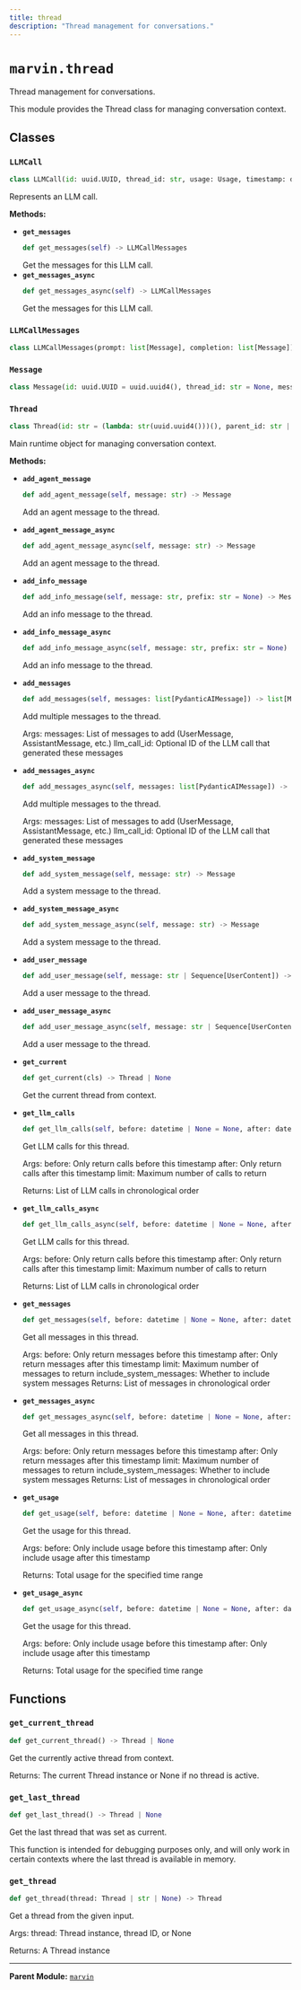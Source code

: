 ```yaml
---
title: thread
description: "Thread management for conversations."
---
```


# `marvin.thread`
Thread management for conversations.

This module provides the Thread class for managing conversation context.

## Classes

### `LLMCall`
```python
class LLMCall(id: uuid.UUID, thread_id: str, usage: Usage, timestamp: datetime)
```
Represents an LLM call.

**Methods:**

- **`get_messages`**
  ```python
  def get_messages(self) -> LLMCallMessages
  ```
  Get the messages for this LLM call.
- **`get_messages_async`**
  ```python
  def get_messages_async(self) -> LLMCallMessages
  ```
  Get the messages for this LLM call.

### `LLMCallMessages`
```python
class LLMCallMessages(prompt: list[Message], completion: list[Message])
```

### `Message`
```python
class Message(id: uuid.UUID = uuid.uuid4(), thread_id: str = None, message: PydanticAIMessage, created_at: datetime = utc_now())
```

### `Thread`
```python
class Thread(id: str = (lambda: str(uuid.uuid4()))(), parent_id: str | None = None)
```
Main runtime object for managing conversation context.

**Methods:**

- **`add_agent_message`**
  ```python
  def add_agent_message(self, message: str) -> Message
  ```
  Add an agent message to the thread.
- **`add_agent_message_async`**
  ```python
  def add_agent_message_async(self, message: str) -> Message
  ```
  Add an agent message to the thread.
- **`add_info_message`**
  ```python
  def add_info_message(self, message: str, prefix: str = None) -> Message
  ```
  Add an info message to the thread.
- **`add_info_message_async`**
  ```python
  def add_info_message_async(self, message: str, prefix: str = None) -> Message
  ```
  Add an info message to the thread.
- **`add_messages`**
  ```python
  def add_messages(self, messages: list[PydanticAIMessage]) -> list[Message]
  ```
  Add multiple messages to the thread.
  
  Args:
      messages: List of messages to add (UserMessage, AssistantMessage, etc.)
      llm_call_id: Optional ID of the LLM call that generated these messages
- **`add_messages_async`**
  ```python
  def add_messages_async(self, messages: list[PydanticAIMessage]) -> list[Message]
  ```
  Add multiple messages to the thread.
  
  Args:
      messages: List of messages to add (UserMessage, AssistantMessage, etc.)
      llm_call_id: Optional ID of the LLM call that generated these messages
- **`add_system_message`**
  ```python
  def add_system_message(self, message: str) -> Message
  ```
  Add a system message to the thread.
- **`add_system_message_async`**
  ```python
  def add_system_message_async(self, message: str) -> Message
  ```
  Add a system message to the thread.
- **`add_user_message`**
  ```python
  def add_user_message(self, message: str | Sequence[UserContent]) -> Message
  ```
  Add a user message to the thread.
- **`add_user_message_async`**
  ```python
  def add_user_message_async(self, message: str | Sequence[UserContent]) -> Message
  ```
  Add a user message to the thread.
- **`get_current`**
  ```python
  def get_current(cls) -> Thread | None
  ```
  Get the current thread from context.
- **`get_llm_calls`**
  ```python
  def get_llm_calls(self, before: datetime | None = None, after: datetime | None = None, limit: int | None = None) -> list[LLMCall]
  ```
  Get LLM calls for this thread.
  
  Args:
      before: Only return calls before this timestamp
      after: Only return calls after this timestamp
      limit: Maximum number of calls to return
  
  Returns:
      List of LLM calls in chronological order
- **`get_llm_calls_async`**
  ```python
  def get_llm_calls_async(self, before: datetime | None = None, after: datetime | None = None, limit: int | None = None) -> list[LLMCall]
  ```
  Get LLM calls for this thread.
  
  Args:
      before: Only return calls before this timestamp
      after: Only return calls after this timestamp
      limit: Maximum number of calls to return
  
  Returns:
      List of LLM calls in chronological order
- **`get_messages`**
  ```python
  def get_messages(self, before: datetime | None = None, after: datetime | None = None, limit: int | None = None, include_system_messages: bool = False) -> list[Message]
  ```
  Get all messages in this thread.
  
  Args:
      before: Only return messages before this timestamp
      after: Only return messages after this timestamp
      limit: Maximum number of messages to return
      include_system_messages: Whether to include system messages
  Returns:
      List of messages in chronological order
- **`get_messages_async`**
  ```python
  def get_messages_async(self, before: datetime | None = None, after: datetime | None = None, limit: int | None = None, include_system_messages: bool = False) -> list[Message]
  ```
  Get all messages in this thread.
  
  Args:
      before: Only return messages before this timestamp
      after: Only return messages after this timestamp
      limit: Maximum number of messages to return
      include_system_messages: Whether to include system messages
  Returns:
      List of messages in chronological order
- **`get_usage`**
  ```python
  def get_usage(self, before: datetime | None = None, after: datetime | None = None) -> Usage
  ```
  Get the usage for this thread.
  
  Args:
      before: Only include usage before this timestamp
      after: Only include usage after this timestamp
  
  Returns:
      Total usage for the specified time range
- **`get_usage_async`**
  ```python
  def get_usage_async(self, before: datetime | None = None, after: datetime | None = None) -> Usage
  ```
  Get the usage for this thread.
  
  Args:
      before: Only include usage before this timestamp
      after: Only include usage after this timestamp
  
  Returns:
      Total usage for the specified time range

## Functions

### `get_current_thread`
```python
def get_current_thread() -> Thread | None
```
Get the currently active thread from context.

Returns:
    The current Thread instance or None if no thread is active.

### `get_last_thread`
```python
def get_last_thread() -> Thread | None
```
Get the last thread that was set as current.

This function is intended for debugging purposes only, and will only work in
certain contexts where the last thread is available in memory.

### `get_thread`
```python
def get_thread(thread: Thread | str | None) -> Thread
```
Get a thread from the given input.

Args:
    thread: Thread instance, thread ID, or None

Returns:
    A Thread instance

---

**Parent Module:** [`marvin`](marvin)

